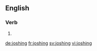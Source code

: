 ==English==

===Verb===
{{head|en|present participle}}

# {{present participle of|josh|lang=en|nocat=1}}

[[de:joshing]]
[[fr:joshing]]
[[sv:joshing]]
[[vi:joshing]]
